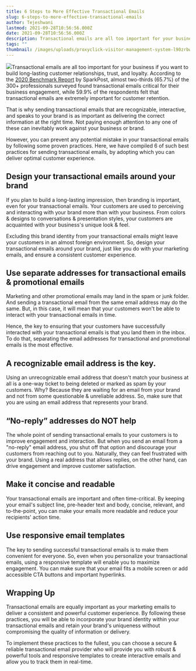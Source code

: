 ```yaml
---
title: 6 Steps to More Effective Transactional Emails
slug: 6-steps-to-more-effective-transactional-emails
author: Tejeshwani
lastmod: 2021-09-28T10:56:56.000Z
date: 2021-09-28T10:56:56.000Z
description: Transactional emails are all too important for your business if you want to build long-lasting customer relationships, trust, and loyalty. According to the [2020 Benchmark Report](https://pages.sparkpost.com/transactional-benchmark-report.html) by SparkPost, almost two-thirds (65.7%) of the 300+ professionals surveyed found transactional emails critical for their business engagement, while 59.9% of the respondents felt that transactional emails are extremely important for customer retention.
tags: ""
thumbnail: /images/uploads/proxyclick-visitor-management-system-l90zrbwvcoe-unsplash.jpg
---
```


![](https://images-msg91.s3.ap-south-1.amazonaws.com/2021/09/Group-18407.png)Transactional emails are all too important for your business if you want to build long-lasting customer relationships, trust, and loyalty. According to the [2020 Benchmark Report](https://pages.sparkpost.com/transactional-benchmark-report.html) by SparkPost, almost two-thirds (65.7%) of the 300+ professionals surveyed found transactional emails critical for their business engagement, while 59.9% of the respondents felt that transactional emails are extremely important for customer retention.

That is why sending transactional emails that are recognizable, interactive, and speaks to your brand is as important as delivering the correct information at the right time. Not paying enough attention to any one of these can inevitably work against your business or brand.

However, you can prevent any potential mistake in your transactional emails by following some proven practices. Here, we have compiled 6 of such best practices for sending transactional emails, by adopting which you can deliver optimal customer experience.

Design your transactional emails around your brand
--------------------------------------------------

If you plan to build a long-lasting impression, then branding is important, even for your transactional emails. Your customers are used to perceiving and interacting with your brand more than with your business. From colors & designs to conversations & presentation styles, your customers are acquainted with your business's unique look & feel. 

Excluding this brand identity from your transactional emails might leave your customers in an almost foreign environment. So, design your transactional emails around your brand, just like you do with your marketing emails, and ensure a consistent customer experience.

Use separate addresses for transactional emails & promotional emails
--------------------------------------------------------------------

Marketing and other promotional emails may land in the spam or junk folder. And sending a transactional email from the same email address may do the same. But, in this case, it will mean that your customers won't be able to interact with your transactional emails in time. 

Hence, the key to ensuring that your customers have successfully interacted with your transactional emails is that you land them in the inbox. To do that, separating the email addresses for transactional and promotional emails is the most effective.

A recognizable email address is the key.
----------------------------------------

Using an unrecognizable email address that doesn't match your business at all is a one-way ticket to being deleted or marked as spam by your customers. Why? Because they are waiting for an email from your brand and not from some questionable & unreliable address. So, make sure that you are using an email address that represents your brand.

“No-reply” addresses do NOT help
--------------------------------

The whole point of sending transactional emails to your customers is to improve engagement and interaction. But when you send an email from a "no-reply" email address, you shut off that option and discourage your customers from reaching out to you. Naturally, they can feel frustrated with your brand. Using a real address that allows replies, on the other hand, can drive engagement and improve customer satisfaction.

Make it concise and readable
----------------------------

Your transactional emails are important and often time-critical. By keeping your email's subject line, pre-header text and body, concise, relevant, and to-the-point, you can make your emails more readable and reduce your recipients' action time.

Use responsive email templates
------------------------------

The key to sending successful transactional emails is to make them convenient for everyone. So, even when you personalize your transactional emails, using a responsive template will enable you to maximize engagement. You can make sure that your email fits a mobile screen or add accessible CTA buttons and important hyperlinks.

Wrapping Up
-----------

Transactional emails are equally important as your marketing emails to deliver a consistent and powerful customer experience. By following these practices, you will be able to incorporate your brand identity within your transactional emails and retain your brand's uniqueness without compromising the quality of information or delivery. 

To implement these practices to the fullest, you can choose a secure & reliable transactional email provider who will provide you with robust & powerful tools and responsive templates to create interactive emails and allow you to track them in real-time.

